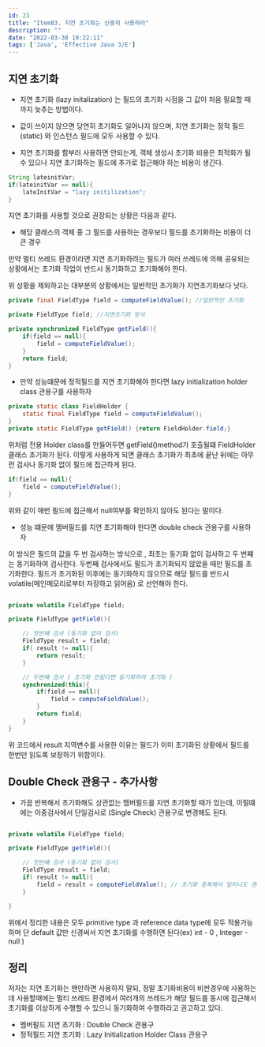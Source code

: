 ```yaml
---
id: 23
title: "Item83. 지연 초기화는 신중히 사용하라"
description: ""
date: "2022-03-30 19:22:11"
tags: ['Java', 'Effective Java 3/E']
---
```

## 지연 초기화 

- 지연 초기화 (lazy initalization) 는 필드의 초기화 시점을 그 값이 처음 필요할 때까지 늦추는 방법이다. 

- 값이 쓰이지 않으면 당연히 초기화도 일어나지 않으며, 지연 초기화는 정적 필드 (static) 와 인스턴스 필드에 모두 사용할 수 있다. 

- 지연 초기화를 함부러 사용하면 안되는게, 객체 생성시 초기화 비용은 최적화가 될 수 있으나 지연 초기화하는 필드에 추가로 접근해야 하는 비용이 생긴다. 

```java
String lateinitVar;
if(lateinitVar == null){
	lateInitVar = "lazy initilization";
}
```
 
지연 초기화를 사용할 것으로 권장되는 상황은 다음과 같다. 

- 해당 클래스의 객체 중 그 필드를 사용하는 경우보다 필드를 초기화하는 비용이 더 큰 경우 

만약 멀티 쓰레드 환경이라면 지연 초기화하려는 필드가 여러 쓰레드에 의해 공유되는 상황에서는 초기화 작업이 반드시 동기화하고 초기화해야 한다. 

위 상황을 제외하고는 대부분의 상황에서는 일반적인 초기화가 지연초기화보다 낫다. 

```java
private final FieldType field = computeFieldValue(); //일반적인 초기화 
```

```java
private FieldType field; //지연초기화 방식

private synchronized FieldType getField(){
    if(field == null){
        field = computeFieldValue();
    }
    return field;
}
```

- 만약 성능떄문에 정적필드를 지연 초기화해야 한다면 lazy initialization holder class 관용구를 사용하자 

```java
private static class FieldHolder {
    static final FieldType field = computeFieldValue();
}
private static FieldType getField() {return FieldHolder.field;}
```

위처럼 전용 Holder class를 만들어두면 getField()method가 호출될떄 FieldHolder 클래스 초기화가 된다. 이렇게 사용하게 되면 클래스 초기화가 최초에 끝난 뒤에는 아무런 검사나 동기화 없이 필드에 접근하게 된다. 

```java
if(field == null){
    field = computeFieldValue();
}
```

위와 같이 매번 필드에 접근해서 null여부를 확인하지 않아도 된다는 말이다. 

- 성능 떄문에 멤버필드를 지연 초기화해야 한다면 double check 관용구를 사용하자 

이 방식은 필드의 값을 두 번 검사하는 방식으로 , 최초는 동기화 없이 검사하고 두 번쨰는 동기화하여 검사한다. 두번째 검사에서도 필드가 초기화되지 않았을 때만 필드를 초기화한다. 필드가 초기화된 이후에는 동기화하지 않으므로 해당 필드를 반드시 volatile(메인메모리로부터 저장하고 읽어옴) 로 선언해야 한다. 

```java

private volatile FieldType field;

private FieldType getField(){

    // 첫번쨰 검사 (동기화 없이 검사)
    FieldType result = field;
    if( result != null){
        return result; 
    }

    // 두번쨰 검사 ( 초기화 안됬다면 동기화하여 초기화 )
    synchronized(this){
        if(field == null){
            field = computeFieldValue();
        }
        return field; 
    }
}

```

 위 코드에서 result 지역변수를 사용한 이유는 필드가 이미 초기화된 상황에서 필드를 한번만 읽도록 보장하기 위함이다. 



 ## Double Check 관용구 - 추가사항 

 - 가끔 반복해서 초기화해도 상관없는 멤버필드를 지연 초기화할 때가 있는데, 이럴떄에는 이중검사에서 단일검사로 (Single Check) 관용구로 변경해도 된다.

```java

private volatile FieldType field;

private FieldType getField(){

    // 첫번쨰 검사 (동기화 없이 검사)
    FieldType result = field;
    if( result != null){
        field = result = computeFieldValue(); // 초기화 중복해서 일어나도 괜찮음  
    }

}

```

위에서 정리한 내용은 모두 primitive type 과 reference data type에 모두 적용가능하며 단 default 값만 신경써서 지연 초기화를 수행하면 된다(ex) int - 0 , Integer - null ) 

## 정리

저자는 지연 초기화는 왠만하면 사용하지 말되, 정말 초기화비용이 비싼경우에 사용하는데 사용할때에는 멀티 쓰레드 환경에서 여러개의 쓰레드가 해당 필드를 동시에 접근해서 초기화를 이상하게 수행할 수 있으니 동기화하여 수행하라고 권고하고 있다. 

- 멤버필드 지연 초기화 : Double Check 관용구 
- 정적필드 지연 초기화 : Lazy Initialization Holder Class 관용구